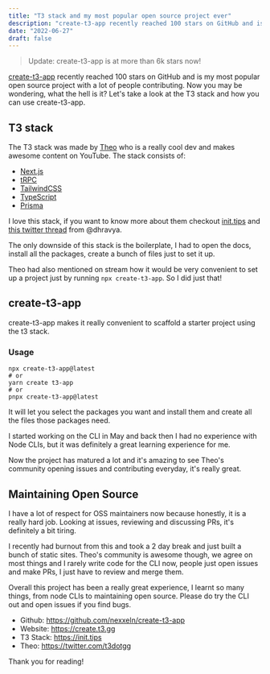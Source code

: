 ```yaml
---
title: "T3 stack and my most popular open source project ever"
description: "create-t3-app recently reached 100 stars on GitHub and is my most popular open source project. Learn more about it!"
date: "2022-06-27"
draft: false
---
```


> Update: create-t3-app is at more than 6k stars now!

[create-t3-app](https://github.com/nexxeln/create-t3-app) recently reached 100 stars on GitHub and is my most popular open source project with a lot of people contributing. Now you may be wondering, what the hell is it? Let's take a look at the T3 stack and how you can use create-t3-app.

## T3 stack

The T3 stack was made by [Theo](https://www.youtube.com/c/TheoBrowne1017) who is a really cool dev and makes awesome content on YouTube. The stack consists of:

- [Next.js](https://nextjs.org)
- [tRPC](https://trpc.io)
- [TailwindCSS](https://tailwindcss.com)
- [TypeScript](https://typescriptlang.org)
- [Prisma](https://prisma.io)

I love this stack, if you want to know more about them checkout [init.tips](https://init.tips) and [this twitter thread](https://twitter.com/DhravyaShah/status/1540589276810711040) from @dhravya.

The only downside of this stack is the boilerplate, I had to open the docs, install all the packages, create a bunch of files just to set it up.

Theo had also mentioned on stream how it would be very convenient to set up a project just by running `npx create-t3-app`. So I did just that!

## create-t3-app

create-t3-app makes it really convenient to scaffold a starter project using the t3 stack.

### Usage

```bash:terminal
npx create-t3-app@latest
# or
yarn create t3-app
# or
pnpx create-t3-app@latest
```

It will let you select the packages you want and install them and create all the files those packages need.

I started working on the CLI in May and back then I had no experience with Node CLIs, but it was definitely a great learning experience for me.

Now the project has matured a lot and it's amazing to see Theo's community opening issues and contributing everyday, it's really great.

## Maintaining Open Source

I have a lot of respect for OSS maintainers now because honestly, it is a really hard job. Looking at issues, reviewing and discussing PRs, it's definitely a bit tiring.

I recently had burnout from this and took a 2 day break and just built a bunch of static sites. Theo's community is awesome though, we agree on most things and I rarely write code for the CLI now, people just open issues and make PRs, I just have to review and merge them.

Overall this project has been a really great experience, I learnt so many things, from node CLIs to maintaining open source. Please do try the CLI out and open issues if you find bugs.

- Github: https://github.com/nexxeln/create-t3-app
- Website: https://create.t3.gg
- T3 Stack: https://init.tips
- Theo: https://twitter.com/t3dotgg

Thank you for reading!

